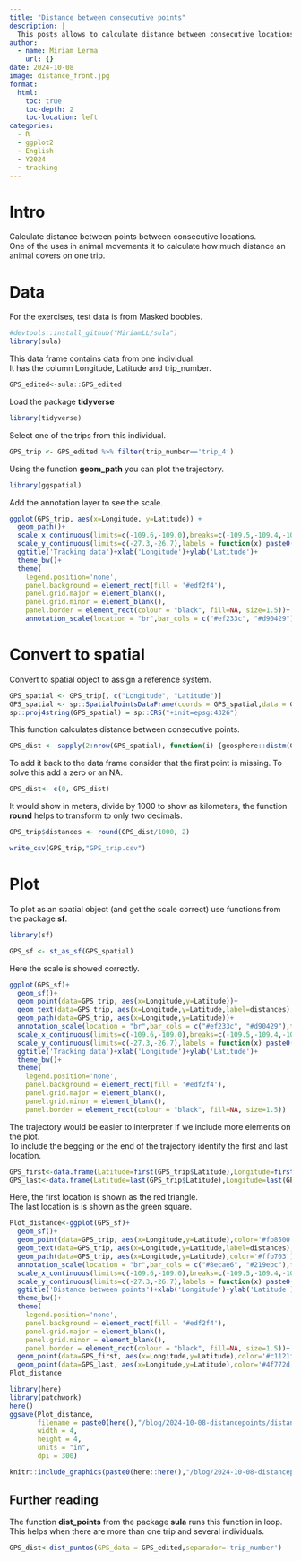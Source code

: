 ```yaml
---
title: "Distance between consecutive points"
description: |
  This posts allows to calculate distance between consecutive locations.
author:
  - name: Miriam Lerma
    url: {}
date: 2024-10-08
image: distance_front.jpg
format:
  html:
    toc: true
    toc-depth: 2
    toc-location: left
categories:
  - R
  - ggplot2
  - English
  - Y2024
  - tracking
---
```


# Intro

Calculate distance between points between consecutive locations.\
One of the uses in animal movements it to calculate how much distance an animal covers on one trip.

# Data

For the exercises, test data is from Masked boobies. <br>

```r
#devtools::install_github("MiriamLL/sula")
library(sula)
```

This data frame contains data from one individual.\
It has the column Longitude, Latitude and trip_number.

```r
GPS_edited<-sula::GPS_edited
```

Load the package **tidyverse**

```r
library(tidyverse)
```

Select one of the trips from this individual.

```r
GPS_trip <- GPS_edited %>% filter(trip_number=='trip_4')
```

Using the function **geom_path** you can plot the trajectory.

```r
library(ggspatial)
```

Add the annotation layer to see the scale.

```r
ggplot(GPS_trip, aes(x=Longitude, y=Latitude)) + 
  geom_path()+
  scale_x_continuous(limits=c(-109.6,-109.0),breaks=c(-109.5,-109.4,-109.3,-109.2,-109.1),labels = function(x) paste0(-x, '\u00B0')) +
  scale_y_continuous(limits=c(-27.3,-26.7),labels = function(x) paste0(-x, '\u00B0'))  +
  ggtitle('Tracking data')+xlab('Longitude')+ylab('Latitude')+
  theme_bw()+
  theme(
    legend.position='none',
    panel.background = element_rect(fill = '#edf2f4'),
    panel.grid.major = element_blank(),
    panel.grid.minor = element_blank(),
    panel.border = element_rect(colour = "black", fill=NA, size=1.5))+
    annotation_scale(location = "br",bar_cols = c("#ef233c", "#d90429"),text_col = '#ef233c')
```

# Convert to spatial

Convert to spatial object to assign a reference system.

```r
GPS_spatial <- GPS_trip[, c("Longitude", "Latitude")]
GPS_spatial <- sp::SpatialPointsDataFrame(coords = GPS_spatial,data = GPS_trip)
sp::proj4string(GPS_spatial) = sp::CRS("+init=epsg:4326")
```

This function calculates distance between consecutive points.

```r
GPS_dist <- sapply(2:nrow(GPS_spatial), function(i) {geosphere::distm(GPS_spatial[i - 1, ], GPS_spatial[i,])})
```

To add it back to the data frame consider that the first point is missing. To solve this add a zero or an NA.

```r
GPS_dist<- c(0, GPS_dist)
```

It would show in meters, divide by 1000 to show as kilometers, the function **round** helps to transform to only two decimals.

```r
GPS_trip$distances <- round(GPS_dist/1000, 2)
```

```r
write_csv(GPS_trip,"GPS_trip.csv")
```

# Plot

To plot as an spatial object (and get the scale correct) use functions from the package **sf**.

```r
library(sf)
```

```r
GPS_sf <- st_as_sf(GPS_spatial)
```

Here the scale is showed correctly.

```r
ggplot(GPS_sf)+
  geom_sf()+
  geom_point(data=GPS_trip, aes(x=Longitude,y=Latitude))+
  geom_text(data=GPS_trip, aes(x=Longitude,y=Latitude,label=distances),hjust=-0.3, vjust=0, size=3)+
  geom_path(data=GPS_trip, aes(x=Longitude,y=Latitude))+
  annotation_scale(location = "br",bar_cols = c("#ef233c", "#d90429"),text_col = '#ef233c')+
  scale_x_continuous(limits=c(-109.6,-109.0),breaks=c(-109.5,-109.4,-109.3,-109.2,-109.1),labels = function(x) paste0(-x, '\u00B0')) +
  scale_y_continuous(limits=c(-27.3,-26.7),labels = function(x) paste0(-x, '\u00B0'))  +
  ggtitle('Tracking data')+xlab('Longitude')+ylab('Latitude')+
  theme_bw()+
  theme(
    legend.position='none',
    panel.background = element_rect(fill = '#edf2f4'),
    panel.grid.major = element_blank(),
    panel.grid.minor = element_blank(),
    panel.border = element_rect(colour = "black", fill=NA, size=1.5))
```

The trajectory would be easier to interpreter if we include more elements on the plot.\
To include the begging or the end of the trajectory identify the first and last location.

```r
GPS_first<-data.frame(Latitude=first(GPS_trip$Latitude),Longitude=first(GPS_trip$Longitude))
GPS_last<-data.frame(Latitude=last(GPS_trip$Latitude),Longitude=last(GPS_trip$Longitude))
```

Here, the first location is shown as the red triangle.\
The last location is is shown as the green square.

```r
Plot_distance<-ggplot(GPS_sf)+
  geom_sf()+
  geom_point(data=GPS_trip, aes(x=Longitude,y=Latitude),color='#fb8500')+
  geom_text(data=GPS_trip, aes(x=Longitude,y=Latitude,label=distances),hjust=-0.3, vjust=0, size=3)+
  geom_path(data=GPS_trip, aes(x=Longitude,y=Latitude),color='#ffb703')+
  annotation_scale(location = "br",bar_cols = c("#8ecae6", "#219ebc"),text_col = '#023047')+
  scale_x_continuous(limits=c(-109.6,-109.0),breaks=c(-109.5,-109.4,-109.3,-109.2,-109.1),labels = function(x) paste0(-x, '\u00B0')) +
  scale_y_continuous(limits=c(-27.3,-26.7),labels = function(x) paste0(-x, '\u00B0'))  +
  ggtitle('Distance between points')+xlab('Longitude')+ylab('Latitude')+
  theme_bw()+
  theme(
    legend.position='none',
    panel.background = element_rect(fill = '#edf2f4'),
    panel.grid.major = element_blank(),
    panel.grid.minor = element_blank(),
    panel.border = element_rect(colour = "black", fill=NA, size=1.5))+
  geom_point(data=GPS_first, aes(x=Longitude,y=Latitude),color='#c1121f',fill='#c1121f', shape=17, size=4)+
  geom_point(data=GPS_last, aes(x=Longitude,y=Latitude),color='#4f772d',fill='#4f772d',shape=15,size=4)
Plot_distance
```

```r
library(here)
library(patchwork)
here()
ggsave(Plot_distance,
       filename = paste0(here(),"/blog/2024-10-08-distancepoints/distance_export.jpg"),
       width = 4, 
       height = 4, 
       units = "in",
       dpi = 300)
```

```r
knitr::include_graphics(paste0(here::here(),"/blog/2024-10-08-distancepoints/distance_export.jpg"))
```

## Further reading

The function **dist_points** from the package **sula** runs this function in loop.\
This helps when there are more than one trip and several individuals.

```r
GPS_dist<-dist_puntos(GPS_data = GPS_edited,separador='trip_number')
```
